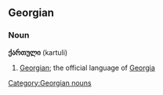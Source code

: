 ==Georgian==
===Noun===
'''ქართული''' (kartuli)
#[[Georgian]]; the official language of [[Georgia]]

[[Category:Georgian nouns]]